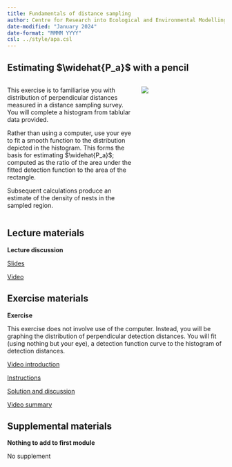 ```yaml
---
title: Fundamentals of distance sampling
author: Centre for Research into Ecological and Environmental Modelling <br> **University of St Andrews**
date-modified: "January 2024"
date-format: "MMMM YYYY"
csl: ../style/apa.csl
---
```


## Estimating $\widehat{P_a}$ with a pencil

::: columns

::: {.column width="60%"}


This exercise is to familiarise you with distribution of perpendicular distances measured in a distance sampling survey. You will complete a histogram from tablular data provided.

Rather than using a computer, use your eye to fit a smooth function to the distribution depicted in the histogram.  This forms the basis for estimating $\widehat{P_a}$; computed as the ratio of the area under the fitted detection function to the area of the rectangle.

Subsequent calculations produce an estimate of the density of nests in the sampled region.
:::

::: {.column width="40%"}
![](dolph-unsplash.jpg)

:::

:::

## Lecture materials
::: slide-deck
**Lecture discussion**


::: slides
[Slides](Mod1-2023-intro.pdf)
:::


::: video
[Video](https://youtu.be/ZabykAsizFc)
:::
:::

## Exercise materials

::: lab
**Exercise**

This exercise does not involve use of the computer. Instead, you will be graphing the distribution of perpendicular detection distances. You will fit (using nothing but your eye), a detection function curve to the histogram of detection distances.

::: video
[Video introduction](https://youtu.be/_4RX6P4PB4k)
:::


::: instructions
[Instructions](Pr1-instructions.qmd)
:::

::: instructions
[Solution and discussion](Prac1_solution.qmd)
:::

::: video
[Video summary](https://youtu.be/_4RX6P4PB4k)
:::


:::




## Supplemental materials
::: homework
**Nothing to add to first module**

::: instructions
No supplement
:::
:::
